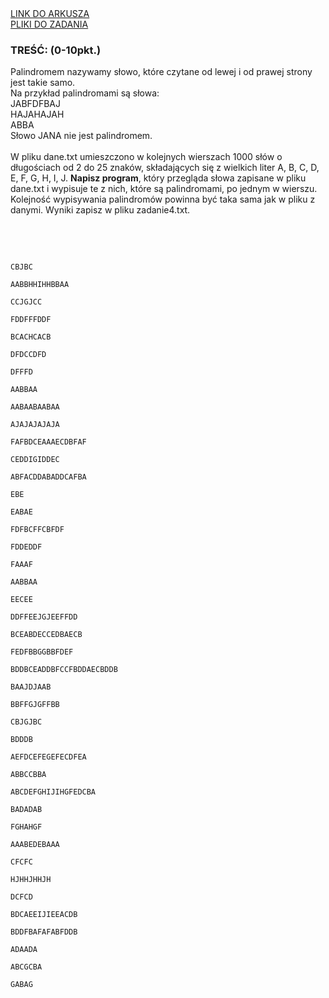 
<div className="box_link"><a className="link  link_materials" target="_blank" href="https://cke.gov.pl/images/_EGZAMIN_MATURALNY_OD_2015/Arkusze_egzaminacyjne/2010/Informatyka/pp_ii.pdf">LINK DO ARKUSZA</a>
<br/>
<a className="link  link_materials" href="https://cke.gov.pl/images/_EGZAMIN_MATURALNY_OD_2015/Arkusze_egzaminacyjne/2010/Informatyka/Dane_PP.rar"> PLIKI DO ZADANIA</a>

<br/>
</div>

### TREŚĆ: (0-10pkt.)
Palindromem nazywamy słowo, które czytane od lewej i od prawej strony jest takie samo.<br/>
Na przykład palindromami są słowa:<br/>
JABFDFBAJ<br/>
HAJAHAJAH<br/>
ABBA<br/>
Słowo JANA nie jest palindromem.<br/><br/>
W pliku dane.txt umieszczono w kolejnych wierszach 1000 słów o długościach od 2 do
25 znaków, składających się z wielkich liter A, B, C, D, E, F, G, H, I, J. <b>Napisz program</b>,
który przegląda słowa zapisane w pliku dane.txt i wypisuje te z nich, które są
palindromami, po jednym w wierszu. Kolejność wypisywania palindromów powinna być
taka sama jak w pliku z danymi. Wyniki zapisz w pliku zadanie4.txt. 

<br/><br/>

<Dropdown title="ODPOWIEDŹ">
<Code>
CBJBC<br/>
AABBHHIHHBBAA<br/>
CCJGJCC<br/>
FDDFFFDDF<br/>
BCACHCACB<br/>
DFDCCDFD<br/>
DFFFD<br/>
AABBAA<br/>
AABAABAABAA<br/>
AJAJAJAJAJA<br/>
FAFBDCEAAAECDBFAF<br/>
CEDDIGIDDEC<br/>
ABFACDDABADDCAFBA<br/>
EBE<br/>
EABAE<br/>
FDFBCFFCBFDF<br/>
FDDEDDF<br/>
FAAAF<br/>
AABBAA<br/>
EECEE<br/>
DDFFEEJGJEEFFDD<br/>
BCEABDECCEDBAECB<br/>
FEDFBBGGBBFDEF<br/>
BDDBCEADDBFCCFBDDAECBDDB<br/>
BAAJDJAAB<br/>
BBFFGJGFFBB<br/>
CBJGJBC<br/>
BDDDB<br/>
AEFDCEFEGEFECDFEA<br/>
ABBCCBBA<br/>
ABCDEFGHIJIHGFEDCBA<br/>
BADADAB<br/>
FGHAHGF<br/>
AAABEDEBAAA<br/>
CFCFC<br/>
HJHHJHHJH<br/>
DCFCD<br/>
BDCAEEIJIEEACDB<br/>
BDDFBAFAFABFDDB<br/>
ADAADA<br/>
ABCGCBA<br/>
GABAG
</Code>
</Dropdown>

<br/><br/>
<Dropdown title="PRZYKŁADOWE ROZWIĄZANIE CAŁEGO ZADANIA">

</Dropdown>



